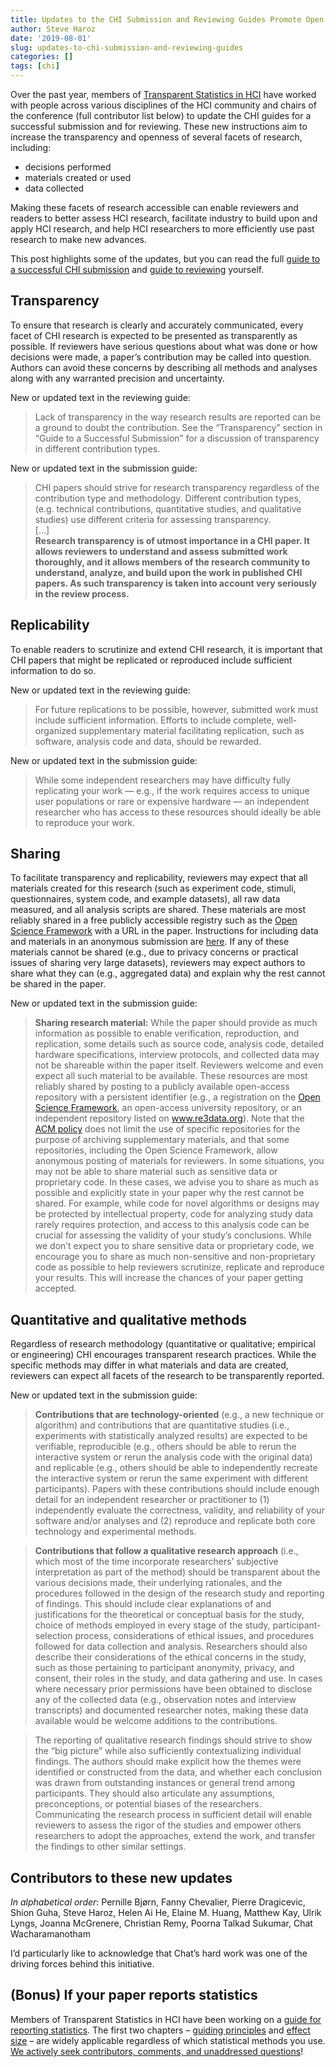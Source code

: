 ```yaml
---
title: Updates to the CHI Submission and Reviewing Guides Promote Open Research Practices
author: Steve Haroz
date: '2019-08-01'
slug: updates-to-chi-submission-and-reviewing-guides
categories: []
tags: [chi]
---
```


Over the past year, members of [Transparent Statistics in HCI](https://transparentstatistics.org/) have worked with people across various disciplines of the HCI community and chairs of the conference (full contributor list below) to update the CHI guides for a successful submission and for reviewing. These new instructions aim to increase the transparency and openness of several facets of research, including:

* decisions performed
* materials created or used
* data collected

Making these facets of research accessible can enable reviewers and readers to better assess HCI research, facilitate industry to build upon and apply HCI research, and help HCI researchers to more efficiently use past research to make new advances.

This post highlights some of the updates, but you can read the full [guide to a successful CHI submission](https://chi2020.acm.org/authors/papers/guide-to-a-successful-submission/) and [guide to reviewing](https://chi2020.acm.org/guide-to-reviewing-papers/) yourself.


## Transparency

To ensure that research is clearly and accurately communicated, every facet of CHI research is expected to be presented as transparently as possible. If reviewers have serious questions about what was done or how decisions were made, a paper’s contribution may be called into question. Authors can avoid these concerns by describing all methods and analyses along with any warranted precision and uncertainty.

New or updated text in the reviewing guide:

> Lack of transparency in the way research results are reported can be a ground to doubt the contribution. See the “Transparency” section in “Guide to a Successful Submission” for a discussion of transparency in different contribution types.

New or updated text in the submission guide:

> CHI papers should strive for research transparency regardless of the contribution type and methodology. Different contribution types, (e.g. technical contributions, quantitative studies, and qualitative studies) use different criteria for assessing transparency.  
> […]  
> **Research transparency is of utmost importance in a CHI paper. It allows reviewers to understand and assess submitted work thoroughly, and it allows members of the research community to understand, analyze, and build upon the work in published CHI papers. As such transparency is taken into account very seriously in the review process.**


## Replicability

To enable readers to scrutinize and extend CHI research, it is important that CHI papers that might be replicated or reproduced include sufficient information to do so. 

New or updated text in the reviewing guide:

> For future replications to be possible, however, submitted work must include sufficient information. Efforts to include complete, well-organized supplementary material facilitating replication, such as software, analysis code and data, should be rewarded.

New or updated text in the submission guide:

> While some independent researchers may have difficulty fully replicating your work — e.g., if the work requires access to unique user populations or rare or expensive hardware — an independent researcher who has access to these resources should ideally be able to reproduce your work.


## Sharing

To facilitate transparency and replicability, reviewers may expect that all materials created for this research (such as experiment code, stimuli, questionnaires, system code, and example datasets), all raw data measured, and all analysis scripts are shared. These materials are most reliably shared in a free publicly accessible registry such as the [Open Science Framework](https://osf.io) with a URL in the paper. Instructions for including data and materials in an anonymous submission are [here](http://steveharoz.com/blog/2018/sharing-data-and-materials-for-anonymous-submission/). If any of these materials cannot be shared (e.g., due to privacy concerns or practical issues of sharing very large datasets), reviewers may expect authors to share what they can (e.g., aggregated data) and explain why the rest cannot be shared in the paper.

New or updated text in the submission guide:


> **Sharing research material:** While the paper should provide as much information as possible to enable verification, reproduction, and replication, some details such as source code, analysis code, detailed hardware specifications, interview protocols, and collected data may not be shareable within the paper itself. Reviewers welcome and even expect all such material to be available. These resources are most reliably shared by posting to a publicly available open-access repository with a persistent identifier (e.g., a registration on the [Open Science Framework](https://osf.io), an open-access university repository, or an independent repository listed on [www.re3data.org](http://www.re3data.org)). Note that the [ACM policy](https://www.acm.org/publications/policies/artifact-review-badging) does not limit the use of specific repositories for the purpose of archiving supplementary materials, and that some repositories, including the Open Science Framework, allow anonymous posting of materials for reviewers. In some situations, you may not be able to share material such as sensitive data or proprietary code. In these cases, we advise you to share as much as possible and explicitly state in your paper why the rest cannot be shared. For example, while code for novel algorithms or designs may be protected by intellectual property, code for analyzing study data rarely requires protection, and access to this analysis code can be crucial for assessing the validity of your study's conclusions. While we don't expect you to share sensitive data or proprietary code, we encourage you to share as much non-sensitive and non-proprietary code as possible to help reviewers scrutinize, replicate and reproduce your results. This will increase the chances of your paper getting accepted.


## Quantitative and qualitative methods

Regardless of research methodology (quantitative or qualitative; empirical or engineering) CHI encourages transparent research practices. While the specific methods may differ in what materials and data are created, reviewers can expect all facets of the research to be transparently reported.

New or updated text in the submission guide:

> **Contributions that are technology-oriented** (e.g., a new technique or algorithm) and contributions that are quantitative studies (i.e., experiments with statistically analyzed results) are expected to be verifiable, reproducible (e.g., others should be able to rerun the interactive system or rerun the analysis code with the original data) and replicable (e.g., others should be able to independently recreate the interactive system or rerun the same experiment with different participants). Papers with these contributions should include enough detail for an independent researcher or practitioner to (1) independently evaluate the correctness, validity, and reliability of your software and/or analyses and (2) reproduce and replicate both core technology and experimental methods.

> **Contributions that follow a qualitative research approach** (i.e., which most of the time incorporate researchers' subjective interpretation as part of the method) should be transparent about the various decisions made, their underlying rationales, and the procedures followed in the design of the research study and reporting of findings. This should include clear explanations of and justifications for the theoretical or conceptual basis for the study, choice of methods employed in every stage of the study, participant-selection process, considerations of ethical issues, and procedures followed for data collection and analysis. Researchers should also describe their considerations of the ethical concerns in the study, such as those pertaining to participant anonymity, privacy, and consent, their roles in the study, and data gathering and use. In cases where necessary prior permissions have been obtained to disclose any of the collected data (e.g., observation notes and interview transcripts) and documented researcher notes, making these data available would be welcome additions to the contributions.

> The reporting of qualitative research findings should strive to show the “big picture” while also sufficiently contextualizing individual findings. The authors should make explicit how the themes were identified or constructed from the data, and whether each conclusion was drawn from outstanding instances or general trend among participants. They should also articulate any assumptions, preconceptions, or potential biases of the researchers. Communicating the research process in sufficient detail will enable reviewers to assess the rigor of the studies and empower others researchers to adopt the approaches, extend the work, and transfer the findings to other similar settings.


## Contributors to these new updates

_In alphabetical order_: Pernille Bjørn, Fanny Chevalier, Pierre Dragicevic, Shion Guha, Steve Haroz, Helen Ai He, Elaine M. Huang, Matthew Kay, Ulrik Lyngs, Joanna McGrenere, Christian Remy, Poorna Talkad Sukumar, Chat Wacharamanotham

I’d particularly like to acknowledge that Chat’s hard work was one of the driving forces behind this initiative.


## (Bonus) If your paper reports statistics

Members of Transparent Statistics in HCI have been working on a [guide for reporting statistics](https://transparentstats.github.io/guidelines/). The first two chapters – [guiding principles](https://transparentstats.github.io/guidelines/principles.html) and [effect size](https://transparentstats.github.io/guidelines/effectsize.html) – are widely applicable regardless of which statistical methods you use. [We actively seek contributors, comments, and unaddressed questions](https://github.com/transparentstats/guidelines/wiki/Contributing-to-the-Guidelines)!
